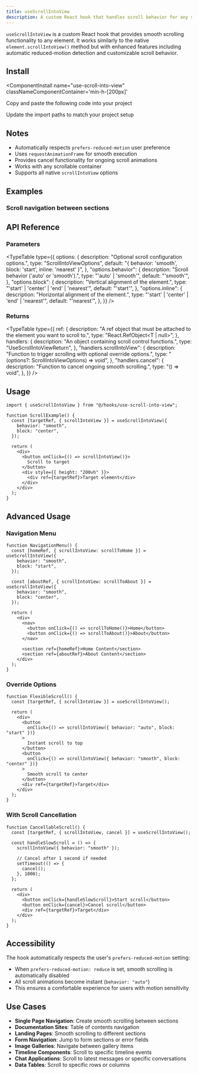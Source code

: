 ```yaml
---
title: useScrollIntoView
description: A custom React hook that handles scroll behavior for any scrollable element with animation and reduced-motion support.
---
```


`useScrollIntoView` is a custom React hook that provides smooth scrolling functionality to any element. It works similarly to the native `element.scrollIntoView()` method but with enhanced features including automatic reduced-motion detection and customizable scroll behavior.


<ComponentPreview
  name="use-scroll-into-view-ex-01"
  classNameComponentContainer='min-h-[700px]'
/>

## Install
<ComponentInstall
  name="use-scroll-into-view"
  classNameComponentContainer='min-h-[200px]'
>
<CLIInstall  name="use-scroll-into-view"   />

<ManualInstall>

<Steps>

<Step>

Copy and paste the following code into your project

</Step>

<ComponentSource name="use-scroll-into-view"/>

<Step>

Update the import paths to match your project setup

</Step>

</Steps>

</ManualInstall>

</ComponentInstall>

## Notes
- Automatically respects `prefers-reduced-motion` user preference
- Uses `requestAnimationFrame` for smooth execution
- Provides cancel functionality for ongoing scroll animations
- Works with any scrollable container
- Supports all native `scrollIntoView` options

## Examples

### Scroll navigation between sections

<ComponentPreview
  name="use-scroll-into-view-ex-02"
  classNameComponentContainer='min-h-[700px]'
/>

## API Reference

### Parameters
<TypeTable
  type={{
    options: {
      description: "Optional scroll configuration options.",
      type: "ScrollIntoViewOptions",
      default: "{ behavior: 'smooth', block: 'start', inline: 'nearest' }",
    },
    "options.behavior": {
      description: "Scroll behavior ('auto' or 'smooth').",
      type: "'auto' | 'smooth'",
      default: "'smooth'",
    },
    "options.block": {
      description: "Vertical alignment of the element.",
      type: "'start' | 'center' | 'end' | 'nearest'",
      default: "'start'",
    },
    "options.inline": {
      description: "Horizontal alignment of the element.",
      type: "'start' | 'center' | 'end' | 'nearest'",
      default: "'nearest'",
    },
  }}
/>

### Returns
<TypeTable
  type={{
    ref: {
      description: "A ref object that must be attached to the element you want to scroll to.",
      type: "React.RefObject<T | null>",
    },
    handlers: {
      description: "An object containing scroll control functions.",
      type: "UseScrollIntoViewReturn",
    },
    "handlers.scrollIntoView": {
      description: "Function to trigger scrolling with optional override options.",
      type: "(options?: ScrollIntoViewOptions) => void",
    },
    "handlers.cancel": {
      description: "Function to cancel ongoing smooth scrolling.",
      type: "() => void",
    },
  }}
/>

## Usage

```tsx
import { useScrollIntoView } from "@/hooks/use-scroll-into-view";

function ScrollExample() {
  const [targetRef, { scrollIntoView }] = useScrollIntoView({
    behavior: "smooth",
    block: "center",
  });

  return (
    <div>
      <button onClick={() => scrollIntoView()}>
        Scroll to target
      </button>
      <div style={{ height: "200vh" }}>
        <div ref={targetRef}>Target element</div>
      </div>
    </div>
  );
}
```

## Advanced Usage

### Navigation Menu

```tsx
function NavigationMenu() {
  const [homeRef, { scrollIntoView: scrollToHome }] = useScrollIntoView({
    behavior: "smooth",
    block: "start",
  });
  
  const [aboutRef, { scrollIntoView: scrollToAbout }] = useScrollIntoView({
    behavior: "smooth",
    block: "center",
  });

  return (
    <div>
      <nav>
        <button onClick={() => scrollToHome()}>Home</button>
        <button onClick={() => scrollToAbout()}>About</button>
      </nav>
      
      <section ref={homeRef}>Home Content</section>
      <section ref={aboutRef}>About Content</section>
    </div>
  );
}
```

### Override Options

```tsx
function FlexibleScroll() {
  const [targetRef, { scrollIntoView }] = useScrollIntoView();

  return (
    <div>
      <button 
        onClick={() => scrollIntoView({ behavior: "auto", block: "start" })}
      >
        Instant scroll to top
      </button>
      <button 
        onClick={() => scrollIntoView({ behavior: "smooth", block: "center" })}
      >
        Smooth scroll to center
      </button>
      <div ref={targetRef}>Target</div>
    </div>
  );
}
```

### With Scroll Cancellation

```tsx
function CancellableScroll() {
  const [targetRef, { scrollIntoView, cancel }] = useScrollIntoView();

  const handleSlowScroll = () => {
    scrollIntoView({ behavior: "smooth" });
    
    // Cancel after 1 second if needed
    setTimeout(() => {
      cancel();
    }, 1000);
  };

  return (
    <div>
      <button onClick={handleSlowScroll}>Start scroll</button>
      <button onClick={cancel}>Cancel scroll</button>
      <div ref={targetRef}>Target</div>
    </div>
  );
}
```

## Accessibility

The hook automatically respects the user's `prefers-reduced-motion` setting:

- When `prefers-reduced-motion: reduce` is set, smooth scrolling is automatically disabled
- All scroll animations become instant (`behavior: "auto"`)
- This ensures a comfortable experience for users with motion sensitivity

## Use Cases

- **Single Page Navigation**: Create smooth scrolling between sections
- **Documentation Sites**: Table of contents navigation
- **Landing Pages**: Smooth scrolling to different sections
- **Form Navigation**: Jump to form sections or error fields
- **Image Galleries**: Navigate between gallery items
- **Timeline Components**: Scroll to specific timeline events
- **Chat Applications**: Scroll to latest messages or specific conversations
- **Data Tables**: Scroll to specific rows or columns
